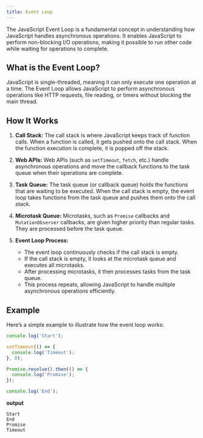 ```yaml
---
title: Event Loop
---
```


The JavaScript Event Loop is a fundamental concept in understanding how JavaScript handles asynchronous operations. It enables JavaScript to perform non-blocking I/O operations, making it possible to run other code while waiting for operations to complete.

## What is the Event Loop?

JavaScript is single-threaded, meaning it can only execute one operation at a time. The Event Loop allows JavaScript to perform asynchronous operations like HTTP requests, file reading, or timers without blocking the main thread.

## How It Works

1. **Call Stack:** The call stack is where JavaScript keeps track of function calls. When a function is called, it gets pushed onto the call stack. When the function execution is complete, it is popped off the stack.

2. **Web APIs:** Web APIs (such as `setTimeout`, `fetch`, etc.) handle asynchronous operations and move the callback functions to the task queue when their operations are complete.

3. **Task Queue:** The task queue (or callback queue) holds the functions that are waiting to be executed. When the call stack is empty, the event loop takes functions from the task queue and pushes them onto the call stack.

4. **Microtask Queue:** Microtasks, such as `Promise` callbacks and `MutationObserver` callbacks, are given higher priority than regular tasks. They are processed before the task queue. 

5. **Event Loop Process:**
   - The event loop continuously checks if the call stack is empty.
   - If the call stack is empty, it looks at the microtask queue and executes all microtasks.
   - After processing microtasks, it then processes tasks from the task queue.
   - This process repeats, allowing JavaScript to handle multiple asynchronous operations efficiently.

## Example

Here’s a simple example to illustrate how the event loop works:

```javascript
console.log('Start');

setTimeout(() => {
  console.log('Timeout');
}, 0);

Promise.resolve().then(() => {
  console.log('Promise');
});

console.log('End');
```

**output**

``` 
Start
End
Promise
Timeout
```